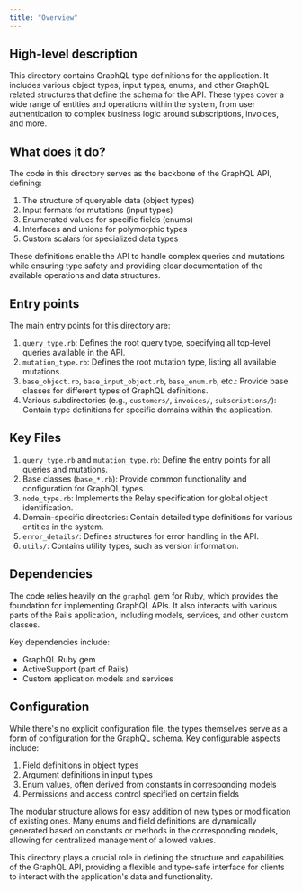 ```yaml
---
title: "Overview"
---
```


## High-level description
This directory contains GraphQL type definitions for the application. It includes various object types, input types, enums, and other GraphQL-related structures that define the schema for the API. These types cover a wide range of entities and operations within the system, from user authentication to complex business logic around subscriptions, invoices, and more.

## What does it do?
The code in this directory serves as the backbone of the GraphQL API, defining:

1. The structure of queryable data (object types)
2. Input formats for mutations (input types)
3. Enumerated values for specific fields (enums)
4. Interfaces and unions for polymorphic types
5. Custom scalars for specialized data types

These definitions enable the API to handle complex queries and mutations while ensuring type safety and providing clear documentation of the available operations and data structures.

## Entry points
The main entry points for this directory are:

1. `query_type.rb`: Defines the root query type, specifying all top-level queries available in the API.
2. `mutation_type.rb`: Defines the root mutation type, listing all available mutations.
3. `base_object.rb`, `base_input_object.rb`, `base_enum.rb`, etc.: Provide base classes for different types of GraphQL definitions.
4. Various subdirectories (e.g., `customers/`, `invoices/`, `subscriptions/`): Contain type definitions for specific domains within the application.

## Key Files
1. `query_type.rb` and `mutation_type.rb`: Define the entry points for all queries and mutations.
2. Base classes (`base_*.rb`): Provide common functionality and configuration for GraphQL types.
3. `node_type.rb`: Implements the Relay specification for global object identification.
4. Domain-specific directories: Contain detailed type definitions for various entities in the system.
5. `error_details/`: Defines structures for error handling in the API.
6. `utils/`: Contains utility types, such as version information.

## Dependencies
The code relies heavily on the `graphql` gem for Ruby, which provides the foundation for implementing GraphQL APIs. It also interacts with various parts of the Rails application, including models, services, and other custom classes.

Key dependencies include:
- GraphQL Ruby gem
- ActiveSupport (part of Rails)
- Custom application models and services

## Configuration
While there's no explicit configuration file, the types themselves serve as a form of configuration for the GraphQL schema. Key configurable aspects include:

1. Field definitions in object types
2. Argument definitions in input types
3. Enum values, often derived from constants in corresponding models
4. Permissions and access control specified on certain fields

The modular structure allows for easy addition of new types or modification of existing ones. Many enums and field definitions are dynamically generated based on constants or methods in the corresponding models, allowing for centralized management of allowed values.

This directory plays a crucial role in defining the structure and capabilities of the GraphQL API, providing a flexible and type-safe interface for clients to interact with the application's data and functionality.